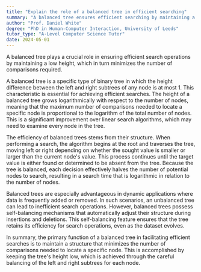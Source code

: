 ```yaml
---
title: "Explain the role of a balanced tree in efficient searching"
summary: "A balanced tree ensures efficient searching by maintaining a low height, thus reducing the number of comparisons needed."
author: "Prof. Daniel White"
degree: "PhD in Human-Computer Interaction, University of Leeds"
tutor_type: "A-Level Computer Science Tutor"
date: 2024-05-01
---
```


A balanced tree plays a crucial role in ensuring efficient search operations by maintaining a low height, which in turn minimizes the number of comparisons required.

A balanced tree is a specific type of binary tree in which the height difference between the left and right subtrees of any node is at most 1. This characteristic is essential for achieving efficient searches. The height of a balanced tree grows logarithmically with respect to the number of nodes, meaning that the maximum number of comparisons needed to locate a specific node is proportional to the logarithm of the total number of nodes. This is a significant improvement over linear search algorithms, which may need to examine every node in the tree.

The efficiency of balanced trees stems from their structure. When performing a search, the algorithm begins at the root and traverses the tree, moving left or right depending on whether the sought value is smaller or larger than the current node's value. This process continues until the target value is either found or determined to be absent from the tree. Because the tree is balanced, each decision effectively halves the number of potential nodes to search, resulting in a search time that is logarithmic in relation to the number of nodes.

Balanced trees are especially advantageous in dynamic applications where data is frequently added or removed. In such scenarios, an unbalanced tree can lead to inefficient search operations. However, balanced trees possess self-balancing mechanisms that automatically adjust their structure during insertions and deletions. This self-balancing feature ensures that the tree retains its efficiency for search operations, even as the dataset evolves.

In summary, the primary function of a balanced tree in facilitating efficient searches is to maintain a structure that minimizes the number of comparisons needed to locate a specific node. This is accomplished by keeping the tree's height low, which is achieved through the careful balancing of the left and right subtrees for each node.
    